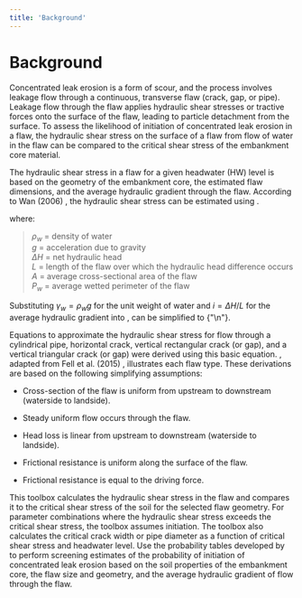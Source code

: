 ```yaml
---
title: 'Background'
---
```



<NavContainer
  link="/toolboxes/internal-erosion-suite"
  linkTitle="Internal Erosion Suite"
  document="toolbox-technical-manuals/internal-erosion-suite/concentrated-leak-erosion-initiation"
/>

# Background

Concentrated leak erosion is a form of scour, and the process involves leakage flow through a continuous, transverse flaw (crack, gap, or pipe).
Leakage flow through the flaw applies hydraulic shear stresses or tractive forces onto the surface of the flaw, leading to particle detachment from
the surface. To assess the likelihood of initiation of concentrated leak erosion in a flaw, the hydraulic shear stress on the surface of a flaw from
flow of water in the flaw can be compared to the critical shear stress of the embankment core material.

The hydraulic shear stress in a flaw for a given headwater (HW) level is based on the geometry of the embankment core, the estimated flaw dimensions,
and the average hydraulic gradient through the flaw. According to Wan (2006) <Citation citationKey="Wan2006" />, the hydraulic shear stress can be estimated
using <EquationReference equationKey="equation-1" />.

<Equation
  equationKey="equation-1"
  equation="\tau = \rho_{w}g\left(\frac{\Delta H}{L}\right)\left(\frac{A}{P_W}\right)"
/>

where:

> $\rho_w$ = density of water  
> $g$ = acceleration due to gravity  
> $\Delta H$ = net hydraulic head  
> $L$ = length of the flaw over which the hydraulic head difference occurs  
> $A$ = average cross-sectional area of the flaw  
> $P_w$ = average wetted perimeter of the flaw

Substituting $\gamma_w = \rho_w g$ for the unit weight of water and $i = \Delta H / L$ for the average
hydraulic gradient into <EquationReference equationKey="equation-1" />, <EquationReference equationKey="equation-1" /> can be simplified to
{"\n"}<EquationReference equationKey="equation-2" />.

<Equation equationKey="equation-2" equation="\tau=\gamma_{w}i\frac{A}{P_W}" />

Equations to approximate the hydraulic shear stress for flow through a cylindrical pipe, horizontal crack, vertical rectangular crack (or gap), and a
vertical triangular crack (or gap) were derived using this basic equation. <FigReference figKey="figure-8" />, adapted from Fell et al. (2015) <Citation citationKey="Fell2015" />,
illustrates each flaw type. These derivations are based on the following simplifying assumptions:

- Cross-section of the flaw is uniform from upstream to downstream (waterside to landside).

- Steady uniform flow occurs through the flaw.

- Head loss is linear from upstream to downstream (waterside to landside).

- Frictional resistance is uniform along the surface of the flaw.

- Frictional resistance is equal to the driving force.

This toolbox calculates the hydraulic shear stress in the flaw and compares it to the critical shear stress of the soil for the selected flaw
geometry. For parameter combinations where the hydraulic shear stress exceeds the critical shear stress, the toolbox assumes initiation. The toolbox
also calculates the critical crack width or pipe diameter as a function of critical shear stress and headwater level. Use the probability tables
developed by <Citation citationKey="Fell2008" /> to perform screening estimates of the probability of initiation of concentrated leak erosion based
on the soil properties of the embankment core, the flaw size and geometry, and the average hydraulic gradient of flow through the flaw.

<Figure
  figKey="figure-8"
  src="figures\toolbox-technical-manuals\internal-erosion-suite\concentrated-leak-erosion-initiation\v1.0\figures\figure8.png"
  alt="Pipe and crack geometries evaluated by the toolbox (adapted from Fell et al. 2015)."
  caption="Pipe and crack geometries evaluated by the toolbox (adapted from Fell et al. 2015)."
/>

<CitationFootnote />
